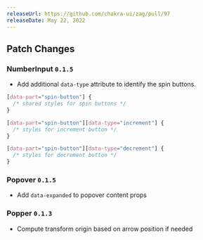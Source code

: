```yaml
---
releaseUrl: https://github.com/chakra-ui/zag/pull/97
releaseDate: May 22, 2022
---
```


## Patch Changes

### NumberInput `0.1.5`

- Add additional `data-type` attribute to identify the spin buttons.

```css
[data-part="spin-button"] {
  /* shared styles for spin buttons */
}

[data-part="spin-button"][data-type="increment"] {
  /* styles for increment button */
}

[data-part="spin-button"][data-type="decrement"] {
  /* styles for decrement button */
}
```

### Popover `0.1.5`

- Add `data-expanded` to popover content props

### Popper `0.1.3`

- Compute transform origin based on arrow position if needed
